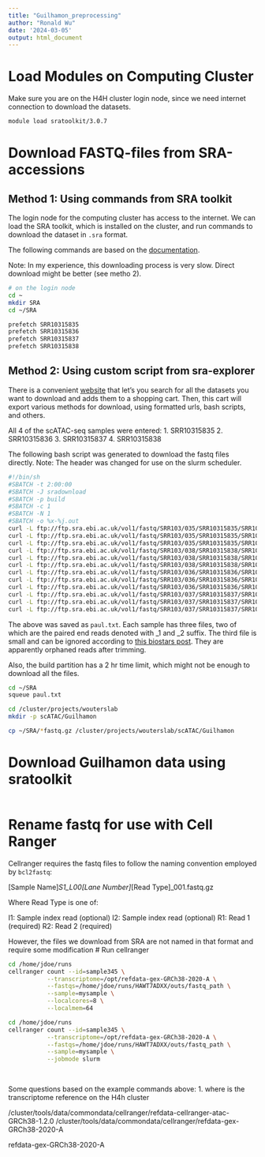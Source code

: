 ```yaml
---
title: "Guilhamon_preprocessing"
author: "Ronald Wu"
date: '2024-03-05'
output: html_document
---
```


# Load Modules on Computing Cluster
Make sure you are on the H4H cluster login node, since we need internet connection to download the datasets.

```bash
module load sratoolkit/3.0.7
```

# Download FASTQ-files from SRA-accessions

## Method 1: Using commands from SRA toolkit

The login node for the computing cluster has access to the internet. We can load the SRA toolkit, which is installed on the cluster, and run commands to download the dataset in `.sra` format.

The following commands are based on the [documentation](https://github.com/ncbi/sra-tools/wiki/08.-prefetch-and-fasterq-dump).

Note: In my experience, this downloading process is very slow. Direct download might be better (see metho 2).


```bash
# on the login node
cd ~
mkdir SRA
cd ~/SRA

prefetch SRR10315835
prefetch SRR10315836
prefetch SRR10315837
prefetch SRR10315838
```

## Method 2: Using custom script from sra-explorer

There is a convenient [website](https://sra-explorer.info/) that let's you search for all the datasets you want to download and adds them to a shopping cart. Then, this cart will export various methods for download, using formatted urls, bash scripts, and others.

All 4 of the scATAC-seq samples were entered:
1. SRR10315835
2. SRR10315836
3. SRR10315837
4. SRR10315838

The following bash script was generated to download the fastq files directly. Note: The header was changed for use on the slurm scheduler.

```bash
#!/bin/sh
#SBATCH -t 2:00:00
#SBATCH -J sradownload
#SBATCH -p build
#SBATCH -c 1
#SBATCH -N 1
#SBATCH -o %x-%j.out
curl -L ftp://ftp.sra.ebi.ac.uk/vol1/fastq/SRR103/035/SRR10315835/SRR10315835.fastq.gz -o SRR10315835_GSM4131776_GBM_4218_Homo_sapiens_ATAC-seq.fastq.gz
curl -L ftp://ftp.sra.ebi.ac.uk/vol1/fastq/SRR103/035/SRR10315835/SRR10315835_1.fastq.gz -o SRR10315835_GSM4131776_GBM_4218_Homo_sapiens_ATAC-seq_1.fastq.gz
curl -L ftp://ftp.sra.ebi.ac.uk/vol1/fastq/SRR103/035/SRR10315835/SRR10315835_2.fastq.gz -o SRR10315835_GSM4131776_GBM_4218_Homo_sapiens_ATAC-seq_2.fastq.gz
curl -L ftp://ftp.sra.ebi.ac.uk/vol1/fastq/SRR103/038/SRR10315838/SRR10315838.fastq.gz -o SRR10315838_GSM4131779_GBM_4349_Homo_sapiens_ATAC-seq.fastq.gz
curl -L ftp://ftp.sra.ebi.ac.uk/vol1/fastq/SRR103/038/SRR10315838/SRR10315838_1.fastq.gz -o SRR10315838_GSM4131779_GBM_4349_Homo_sapiens_ATAC-seq_1.fastq.gz
curl -L ftp://ftp.sra.ebi.ac.uk/vol1/fastq/SRR103/038/SRR10315838/SRR10315838_2.fastq.gz -o SRR10315838_GSM4131779_GBM_4349_Homo_sapiens_ATAC-seq_2.fastq.gz
curl -L ftp://ftp.sra.ebi.ac.uk/vol1/fastq/SRR103/036/SRR10315836/SRR10315836.fastq.gz -o SRR10315836_GSM4131777_GBM_4250_Homo_sapiens_ATAC-seq.fastq.gz
curl -L ftp://ftp.sra.ebi.ac.uk/vol1/fastq/SRR103/036/SRR10315836/SRR10315836_1.fastq.gz -o SRR10315836_GSM4131777_GBM_4250_Homo_sapiens_ATAC-seq_1.fastq.gz
curl -L ftp://ftp.sra.ebi.ac.uk/vol1/fastq/SRR103/036/SRR10315836/SRR10315836_2.fastq.gz -o SRR10315836_GSM4131777_GBM_4250_Homo_sapiens_ATAC-seq_2.fastq.gz
curl -L ftp://ftp.sra.ebi.ac.uk/vol1/fastq/SRR103/037/SRR10315837/SRR10315837.fastq.gz -o SRR10315837_GSM4131778_GBM_4275_Homo_sapiens_ATAC-seq.fastq.gz
curl -L ftp://ftp.sra.ebi.ac.uk/vol1/fastq/SRR103/037/SRR10315837/SRR10315837_1.fastq.gz -o SRR10315837_GSM4131778_GBM_4275_Homo_sapiens_ATAC-seq_1.fastq.gz
curl -L ftp://ftp.sra.ebi.ac.uk/vol1/fastq/SRR103/037/SRR10315837/SRR10315837_2.fastq.gz -o SRR10315837_GSM4131778_GBM_4275_Homo_sapiens_ATAC-seq_2.fastq.gz
```

The above was saved as `paul.txt`. 
Each sample has three files, two of which are the paired end reads denoted with _1 and _2 suffix. 
The third file is small and can be ignored according to [this biostars post](https://www.biostars.org/p/156909/). They are apparently orphaned reads after trimming.

Also, the build partition has a 2 hr time limit, which might not be enough to download all the files.
```bash
cd ~/SRA
squeue paul.txt
```

```bash
cd /cluster/projects/wouterslab
mkdir -p scATAC/Guilhamon

cp ~/SRA/*fastq.gz /cluster/projects/wouterslab/scATAC/Guilhamon
```

# Download Guilhamon data using sratoolkit

```bash

```

# Rename fastq for use with Cell Ranger

Cellranger requires the fastq files to follow the naming convention employed by `bcl2fastq`:

[Sample Name]_S1_L00[Lane Number]_[Read Type]_001.fastq.gz

Where Read Type is one of:

I1: Sample index read (optional)
I2: Sample index read (optional)
R1: Read 1 (required)
R2: Read 2 (required)


However, the files we download from SRA are not named in that format and require some modification
# Run cellranger

```bash
cd /home/jdoe/runs
cellranger count --id=sample345 \
           --transcriptome=/opt/refdata-gex-GRCh38-2020-A \
           --fastqs=/home/jdoe/runs/HAWT7ADXX/outs/fastq_path \
           --sample=mysample \
           --localcores=8 \
           --localmem=64

cd /home/jdoe/runs
cellranger count --id=sample345 \
           --transcriptome=/opt/refdata-gex-GRCh38-2020-A \
           --fastqs=/home/jdoe/runs/HAWT7ADXX/outs/fastq_path \
           --sample=mysample \
           --jobmode slurm
           
        
```

Some questions based on the example commands above:
1. where is the transcriptome reference on the H4h cluster

/cluster/tools/data/commondata/cellranger/refdata-cellranger-atac-GRCh38-1.2.0
/cluster/tools/data/commondata/cellranger/refdata-gex-GRCh38-2020-A

refdata-gex-GRCh38-2020-A
